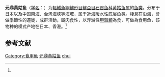 {{NoteTA|G1=LS}}
{{Speciesbox
| name = 元鼎黄姑鱼
| status = NE
| status_system = IUCN3.1
| image = 
| genus = Nibea
| species = chui
| authority = (Trewavas, 1971)<ref name='id7376'>{{cite web| url =http://www.bioinfo.cn/db05/BjdwSpecies.php?action=view&id=7376| title =元鼎黄姑鱼| work =《中国动物物种编目数据库》| publisher =中国科学院微生物研究所| author =中国科学院动物研究所| accessdate =2009-04-16| deadurl =yes| archiveurl =https://web.archive.org/web/20160305023253/http://www.bioinfo.cn/db05/BjdwSpecies.php?action=view&id=7376| archivedate =2016-03-05}}</ref>
| synonyms = *''Otolithes chui,Trewavas, 1971''
}}

'''元鼎黄姑鱼'''（[[学名|学名]]：{{lang|la|''Nibea chui''}}）为[[輻鰭魚綱|輻鰭魚綱]][[鱸形目|鱸形目]][[鱸亞目|鱸亞目]][[石首鱼科|石首鱼科]][[黄姑鱼属|黄姑鱼属]]的[[鱼类|鱼类]]。分布于[[日本|日本]]以及中国[[南海|南海]]、[[台湾海峡|台湾海峡]]等海域，属于近海暖水性底层鱼类。棲息在沿海，會做季節性的遷徙，成群活動，屬肉食性，以浮游性[[甲殼類|甲殼類]]為食，可做為食用魚，该物种的模式产地在日本、香港。<ref name='id7376'/>

== 参考文献 ==
{{reflist}}

{{Wikispecies|Nibea chui}}
{{Taxonbar|from=Q1042444}}

[[Category:食用魚|Category:食用魚]]
[[Category:黄姑鱼属|元鼎黄姑鱼]]
[[Category:黄姑鱼属|chui]]


{{鱸形目小作品}}